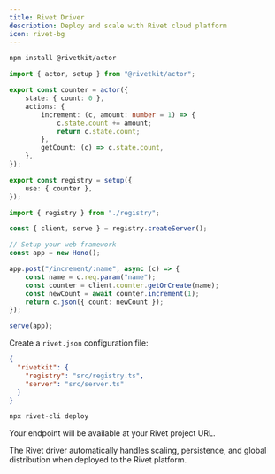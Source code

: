 ```yaml
---
title: Rivet Driver
description: Deploy and scale with Rivet cloud platform
icon: rivet-bg
---
```


<Steps>
<Step title="Install RivetKit">

```sh
npm install @rivetkit/actor
```

</Step>

<Step title="Create Registry">

```ts registry.ts
import { actor, setup } from "@rivetkit/actor";

export const counter = actor({
	state: { count: 0 },
	actions: {
		increment: (c, amount: number = 1) => {
			c.state.count += amount;
			return c.state.count;
		},
		getCount: (c) => c.state.count,
	},
});

export const registry = setup({
	use: { counter },
});
```

</Step>

<Step title="Setup Server">

```ts server.ts
import { registry } from "./registry";

const { client, serve } = registry.createServer();

// Setup your web framework
const app = new Hono();

app.post("/increment/:name", async (c) => {
	const name = c.req.param("name");
	const counter = client.counter.getOrCreate(name);
	const newCount = await counter.increment(1);
	return c.json({ count: newCount });
});

serve(app);
```

</Step>

<Step title="Configure Rivet">

Create a `rivet.json` configuration file:

```json rivet.json
{
  "rivetkit": {
    "registry": "src/registry.ts",
    "server": "src/server.ts"
  }
}
```

</Step>

<Step title="Deploy">

```sh
npx rivet-cli deploy
```

Your endpoint will be available at your Rivet project URL.

</Step>

</Steps>

<Info>
The Rivet driver automatically handles scaling, persistence, and global distribution when deployed to the Rivet platform.
</Info>